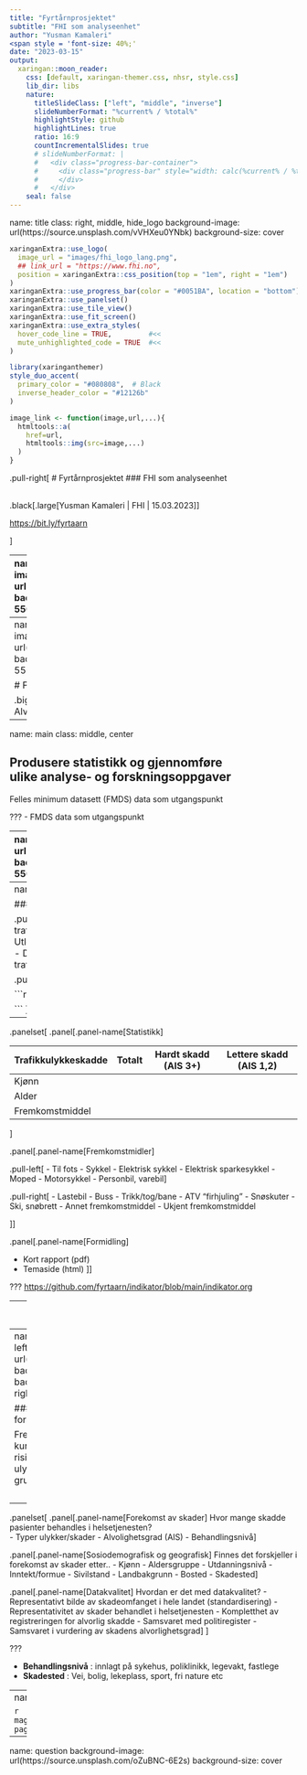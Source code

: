 ```yaml
---
title: "Fyrtårnprosjektet"
subtitle: "FHI som analyseenhet"
author: "Yusman Kamaleri"
<span style = 'font-size: 40%;'
date: "2023-03-15"
output:
  xaringan::moon_reader:
    css: [default, xaringan-themer.css, nhsr, style.css]
    lib_dir: libs
    nature:
      titleSlideClass: ["left", "middle", "inverse"]
      slideNumberFormat: "%current% / %total%"
      highlightStyle: github
      highlightLines: true
      ratio: 16:9
      countIncrementalSlides: true
      # slideNumberFormat: |
      #   <div class="progress-bar-container">
      #     <div class="progress-bar" style="width: calc(%current% / %total% * 100%);">
      #     </div>
      #   </div>
    seal: false
---
```


name: title 
class: right, middle, hide_logo
background-image: url(https://source.unsplash.com/vVHXeu0YNbk)
background-size: cover

```r
xaringanExtra::use_logo(
  image_url = "images/fhi_logo_lang.png",
  ## link_url = "https://www.fhi.no",
  position = xaringanExtra::css_position(top = "1em", right = "1em")
)
xaringanExtra::use_progress_bar(color = "#0051BA", location = "bottom")
xaringanExtra::use_panelset()
xaringanExtra::use_tile_view()
xaringanExtra::use_fit_screen()
xaringanExtra::use_extra_styles(
  hover_code_line = TRUE,         #<<
  mute_unhighlighted_code = TRUE  #<<
)
```
```r
library(xaringanthemer)
style_duo_accent(
  primary_color = "#080808",  # Black
  inverse_header_color = "#12126b"
)
```

```r
image_link <- function(image,url,...){
  htmltools::a(
    href=url,
    htmltools::img(src=image,...)
  )
}
```

.pull-right[
# Fyrtårnprosjektet
### FHI som analyseenhet

<br/>
.black[.large[Yusman Kamaleri | FHI | 15.03.2023]]

[https://bit.ly/fyrtaarn](https://bit.ly/fyrtaarn)

]

---
name: content
class: left, middle 
background-image: url(https://source.unsplash.com/lc7xcWebECc)
background-position: left
background-size: 550px 

.pull-right[
## `r emo::ji("check")` Rolle i prosjektet
## `r emo::ji("check")` Analyse av skadedata
]

---
name: medarbeider
class: left
background-image: url(https://source.unsplash.com/5EhN4wbfvBc)
background-position: right
background-size: 550px 

# FHI 
### Prosjektmedarbeidere

.big-txt[
- Yusman Kamaleri
- Eyvind Ohm
- Kari Alver
- Christian Madsen
- Else Karin Grøholt
]

---
name: main
class: middle, center

## Produsere statistikk og gjennomføre <br> ulike analyse- og forskningsoppgaver
Felles minimum datasett (FMDS) data som utgangspunkt

???
- FMDS data som utgangspunkt

---
name: before
class: left
background-image: url(https://source.unsplash.com/OQMZwNd3ThU)
background-position: right
background-size: 550px

## Admin

.big-txt[
- Prosjektprotokoll
- REK søknad
- DPIA søknad
- Samarbeidsavtaler 
]

## Statistikk 
.big-txt[
- Analyse av anonyme data fra NTR
]

???

- Tilgjengeliggjøringen av dataene vil være styrt av vedtak med hjemmel i
helseregisterloven og tilhørende forskrifter

---
name: statistikk01
class: left

### Løpende statistikk

.pull-left[
- Deskriptiv statistikk over trafikkulykkesskader behandlet i helsetjenesten
- Utleveres .color-txt[*tertialvis*] til Statens vegvesen
- Datagrunnlag for å følge utviklingen av trafikkulykker dvs. endring over tid
]

.pull-right[

```r
knitr::include_graphics("images/charts.png")

```
]

--

.panelset[
.panel[.panel-name[Statistikk]


| Trafikkulykkeskadde | Totalt | Hardt skadd (AIS 3+) | Lettere skadd (AIS 1,2) |
|---------------------|--------|----------------------|-------------------------|
| Kjønn               |        |                      |                         |
| Alder               |        |                      |                         |
| Fremkomstmiddel     |        |                      |                         |

]

.panel[.panel-name[Fremkomstmidler]

.pull-left[
- Til fots
- Sykkel
- Elektrisk sykkel
- Elektrisk sparkesykkel
- Moped
- Motorsykkel
- Personbil, varebil
]

.pull-right[
- Lastebil
- Buss
- Trikk/tog/bane
- ATV "firhjuling"
- Snøskuter
- Ski, snøbrett
- Annet fremkomstmiddel
- Ukjent fremkomstmiddel

]]

.panel[.panel-name[Formidling]

- Kort rapport (pdf)
- Temaside (html)
]]

???
[https://github.com/fyrtaarn/indikator/blob/main/indikator.org](https://github.com/fyrtaarn/indikator/blob/main/indikator.org)

---
name: statistikk02
class: center

```r
magick::image_read_pdf("images/flow.pdf", pages = 1)
```

---
name: research01
class: left
background-image: url(images/company.jpg)
background-size: 30%
background-position: right 35px bottom 60px 

### Analyse og forskning

Frembringe mer kunnskap om hvordan risiko for skader og <br/>
ulykker er fordelt mellom grupper i befolkningen


<br/>
--

.panelset[
.panel[.panel-name[Forekomst av skader]
Hvor mange skadde pasienter behandles i helsetjenesten?
<br/>
- Typer ulykker/skader
- Alvolighetsgrad (AIS)
- Behandlingsnivå
]

.panel[.panel-name[Sosiodemografisk og geografisk]
Finnes det forskjeller i forekomst av skader etter..
- Kjønn
- Aldersgruppe
- Utdanningsnivå
- Inntekt/formue
- Sivilstand
- Landbakgrunn
- Bosted
- Skadested
]

.panel[.panel-name[Datakvalitet]
Hvordan er det med datakvalitet?
- Representativt bilde av skadeomfanget i hele landet (standardisering)
- Representativitet av skader behandlet i helsetjenesten
- Kompletthet av registreringen for alvorlig skadde
- Samsvaret med politiregister
- Samsvaret i vurdering av skadens alvorlighetsgrad
]
]

???

- **Behandlingsnivå** : innlagt på sykehus, poliklinikk, legevakt, fastlege
- **Skadested** : Vei, bolig, lekeplass, sport, fri nature etc

---
name: research02
class: center

```r
magick::image_read_pdf("images/research.pdf", pages = 1)
```

---
name: question
background-image: url(https://source.unsplash.com/oZuBNC-6E2s)
background-size: cover 
